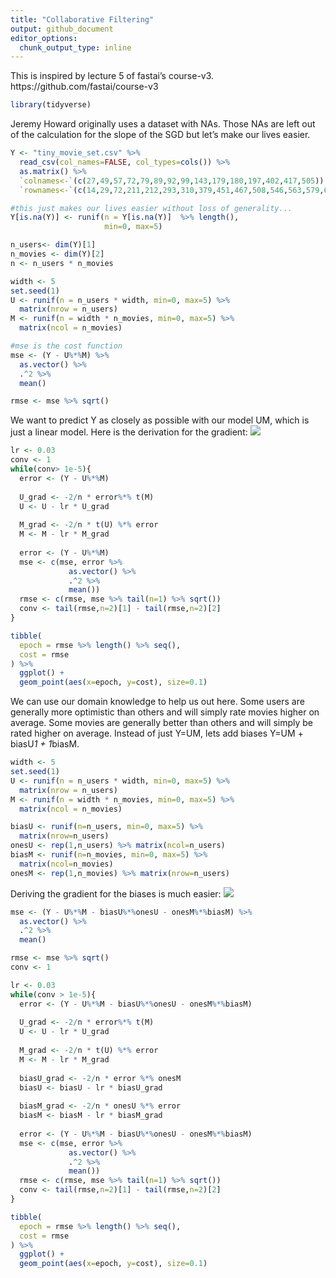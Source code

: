 ```yaml
---
title: "Collaborative Filtering"
output: github_document
editor_options: 
  chunk_output_type: inline
---
```


This is inspired by lecture 5 of fastai's course-v3. 
https://github.com/fastai/course-v3

```r
library(tidyverse)
```

Jeremy Howard originally uses a dataset with NAs. Those NAs are left out of the calculation for the slope of the SGD but let's make our lives easier.
```r
Y <- "tiny_movie_set.csv" %>%
  read_csv(col_names=FALSE, col_types=cols()) %>%
  as.matrix() %>%
  `colnames<-`(c(27,49,57,72,79,89,92,99,143,179,180,197,402,417,505)) %>%
  `rownames<-`(c(14,29,72,211,212,293,310,379,451,467,508,546,563,579,623))

#this just makes our lives easier without loss of generality...
Y[is.na(Y)] <- runif(n = Y[is.na(Y)]  %>% length(),
                     min=0, max=5)

n_users<- dim(Y)[1]
n_movies <- dim(Y)[2]
n <- n_users * n_movies
```

```r
width <- 5
set.seed(1)
U <- runif(n = n_users * width, min=0, max=5) %>%
  matrix(nrow = n_users)
M <- runif(n = width * n_movies, min=0, max=5) %>%
  matrix(ncol = n_movies)
```

```r
#mse is the cost function
mse <- (Y - U%*%M) %>%
  as.vector() %>%
  .^2 %>%
  mean()

rmse <- mse %>% sqrt()
```

We want to predict Y as closely as possible with our model UM, which is just a linear model. Here is the derivation for the gradient:
![ ](derivation.jpg)
```r
lr <- 0.03
conv <- 1
while(conv> 1e-5){
  error <- (Y - U%*%M)
  
  U_grad <- -2/n * error%*% t(M)
  U <- U - lr * U_grad
  
  M_grad <- -2/n * t(U) %*% error
  M <- M - lr * M_grad
  
  error <- (Y - U%*%M)
  mse <- c(mse, error %>%
             as.vector() %>%
             .^2 %>%
             mean())
  rmse <- c(rmse, mse %>% tail(n=1) %>% sqrt())
  conv <- tail(rmse,n=2)[1] - tail(rmse,n=2)[2]
}

tibble(
  epoch = rmse %>% length() %>% seq(),
  cost = rmse
) %>%
  ggplot() +
  geom_point(aes(x=epoch, y=cost), size=0.1)
```

We can use our domain knowledge to help us out here. Some users are generally more optimistic than others and will simply rate movies higher on average. Some movies are generally better than others and will simply be rated higher on average. Instead of just Y=UM, lets add biases Y=UM + biasU*1 + 1*biasM.
```r
width <- 5
set.seed(1)
U <- runif(n = n_users * width, min=0, max=5) %>%
  matrix(nrow = n_users)
M <- runif(n = width * n_movies, min=0, max=5) %>%
  matrix(ncol = n_movies)

biasU <- runif(n=n_users, min=0, max=5) %>%
  matrix(nrow=n_users)
onesU <- rep(1,n_users) %>% matrix(ncol=n_users)
biasM <- runif(n=n_movies, min=0, max=5) %>%
  matrix(ncol=n_movies)
onesM <- rep(1,n_movies) %>% matrix(nrow=n_users)
```

Deriving the gradient for the biases is much easier:
![ ](derivation2.jpg)

```r
mse <- (Y - U%*%M - biasU%*%onesU - onesM%*%biasM) %>%
  as.vector() %>%
  .^2 %>%
  mean()

rmse <- mse %>% sqrt()
conv <- 1

lr <- 0.03
while(conv > 1e-5){
  error <- (Y - U%*%M - biasU%*%onesU - onesM%*%biasM)
  
  U_grad <- -2/n * error%*% t(M)
  U <- U - lr * U_grad
  
  M_grad <- -2/n * t(U) %*% error
  M <- M - lr * M_grad
  
  biasU_grad <- -2/n * error %*% onesM
  biasU <- biasU - lr * biasU_grad
  
  biasM_grad <- -2/n * onesU %*% error
  biasM <- biasM - lr * biasM_grad
  
  error <- (Y - U%*%M - biasU%*%onesU - onesM%*%biasM)
  mse <- c(mse, error %>%
             as.vector() %>%
             .^2 %>%
             mean())
  rmse <- c(rmse, mse %>% tail(n=1) %>% sqrt())
  conv <- tail(rmse,n=2)[1] - tail(rmse,n=2)[2]
}

tibble(
  epoch = rmse %>% length() %>% seq(),
  cost = rmse
) %>%
  ggplot() +
  geom_point(aes(x=epoch, y=cost), size=0.1)
```